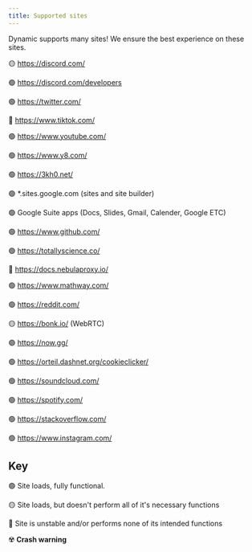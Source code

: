 ```yaml
---
title: Supported sites
---
```


Dynamic supports many sites! We ensure the best experience on these sites.

🟡 https://discord.com/

🟢 https://discord.com/developers

🟢 https://twitter.com/

🔴 https://www.tiktok.com/

🟢 https://www.youtube.com/

🟢 https://www.y8.com/

🟢 https://3kh0.net/

🟢 \*.sites.google.com (sites and site builder)

🟢 Google Suite apps (Docs, Slides, Gmail, Calender, Google ETC)

🟢 https://www.github.com/

🟢 https://totallyscience.co/

🔴 https://docs.nebulaproxy.io/

🟢 https://www.mathway.com/

🟢 https://reddit.com/

🟡 https://bonk.io/ (WebRTC)

🟢 https://now.gg/

🟢 https://orteil.dashnet.org/cookieclicker/

🟢 https://soundcloud.com/

🟢 https://spotify.com/

🟢 https://stackoverflow.com/

🟢 https://www.instagram.com/

## Key

🟢 Site loads, fully functional.

🟡 Site loads, but doesn't perform all of it's necessary functions

🔴 Site is unstable and/or performs none of its intended functions

☢️ **Crash warning**
